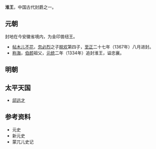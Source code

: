 '''淮王'''，中国古代封爵之一。

==元朝==
封地在今安徽省境内，为金印兽纽王。
*[[帖木儿不花_(淮王)|帖木儿不花]]，[[忽必烈|忽必烈]]之子[[脱欢|脱欢]]第四子，[[至正|至正]]二十七年（1367年）八月进封。
*[[称海|称海]]，[[伯颜|伯颜]]祖父，[[元统_(元朝)|元统]]二年（1334年）追封淮王，谥忠襄。

==明朝==
{{main list|明朝藩王列表 (淮王系)}}

==太平天国==
*[[邱远才|邱远才]]
==参考资料==
*元史
*新元史
*蒙兀儿史记

{{Disambig|H|Cat=二字中国王爵消歧义}}